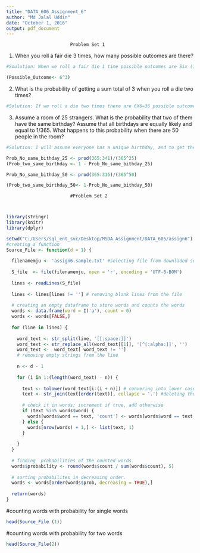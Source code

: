 ---
title: "DATA_606_Assignment_6"
author: "Md Jalal Uddin"
date: "October 1, 2016"
output: pdf_document
---
                            Problem Set 1 
(1) When you roll a fair die 3 times, how many possible outcomes are there?

```{r}
#Soulution: When we roll a fair die 1 time possible outcomes are Six (1,2,3,4,5,6). When we roll the die 3 times the possible outcomes should be (6X6X6)=216

(Possible_Outcome<- 6^3)  

```


(2) What is the probability of getting a sum total of 3 when you roll a die two times?

```{r}
#Solution: If we roll a die two times there are 6X6=36 possible outcomes. In two ways we can get the sum of the two dies equal to 3 which is (1,2) and (2,1). So, the probability of getting a sum of 3 when rolling a die two times = (2/36)= 0.055555556.

```

(3) Assume a room of 25 strangers. What is the probability that two of them have the same birthday? Assume that all birthdays are equally likely and equal to 1/365. What happens to this probability when there are 50 people in the room?

```{r}
#Solution: I will assume everyone has a unique birthday, and to get the probability of two person have same bithday we will find first that no one has same birthday then  subtract this from 1 to get the probability that at least 2 people share a birthday. 25 people have no same birthday = 365/365) * (364/365)*....*(341/365). And 2 person have same birthday=1-25 people have no same birthday.For 50 people I use similar procedure.

Prob_No_same_bithday_25 <- prod(365:341)/(365^25)
(Prob_two_same_birthday <- 1 - Prob_No_same_bithday_25)

Prob_No_same_bithday_50 <- prod(365:316)/(365^50)

(Prob_two_same_birthday_50<- 1-Prob_No_same_bithday_50)

```


                            #Problem Set 2
                            
                            
```{r}
library(stringr)
library(knitr)
library(dplyr)

```



```{r}

setwd("C:/Users/sql_ent_svc/Desktop/MSDA Assignment/DATA_605/assign6") #assign file
#creating a function
Source_File <- function(d = 1) {
  
  filenamemju <- 'assign6.sample.txt' #selecting file from downladed source.
  
  S_file  <- file(filenamemju, open = 'r', encoding = 'UTF-8-BOM')
  
  lines <- readLines(S_file)
 
  lines <- lines[lines != ''] # removing blank lines from the file
  
  # creating an empty dataframe to store words and counts the words
  words <- data.frame(word = I('a'), count = 0)
  words <- words[FALSE,]
  
  for (line in lines) {
    
    word_text <- str_split(line, '[[:space:]]')
    word_text <- str_replace_all(word_text[[1]], '[^[:alpha:]]', '')
    word_text <-  word_text[ word_text != '']
    # removing empty strings from the line
    
    n <- d - 1
    
    for (i in 1:(length(word_text) - n)) {
      
      text <- tolower(word_text[i:(i + n)]) # convering into lower case
      text <- str_join(text[order(text)], collapse = '.') #deleting the dot
      
      # check if in words; increment if true, add otherwise
      if (text %in% words$word) {
        words[words$word == text, 'count'] <- words[words$word == text, 'count'] + 1
      } else {
        words[nrow(words) + 1,] <- list(text, 1)
      }
      
    }
  }
  
  # finding  probabilities of the counted words
  words$probability <- round(words$count / sum(words$count), 5)
  
  # sorting probabilites in decreasing order. 
  words <- words[order(words$prob, decreasing = TRUE),]
  
  return(words)
}

```

#counting words with probability for single words
```{r}
head(Source_File (1))

```

#counting words with probability for two words
```{r}
head(Source_File(2))

```









                            
                            
                            
                            
                            